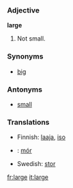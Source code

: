 === Adjective ===
'''large'''

#Not small.

===Synonyms===
*[[big]]

===Antonyms===
*[[small]]

=== Translations ===
*Finnish: [[laaja]], [[iso]]
*{{ga}}: [[mór]]
*Swedish: [[stor]]

[[fr:large]]
[[it:large]]